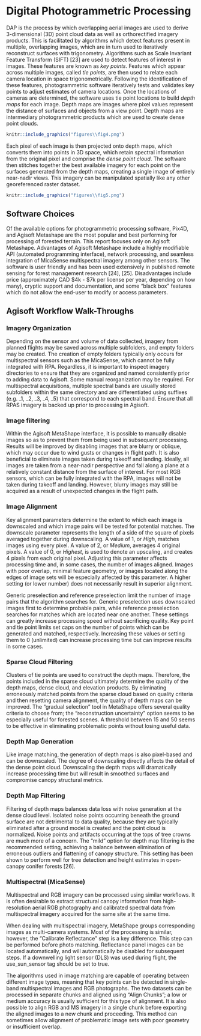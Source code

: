 # Digital Photogrammetric Processing {#DPP}

DAP is the process by which overlapping aerial images are used to derive 3-dimensional (3D) point cloud data as well as orthorectified imagery products. This is facilitated by algorithms which detect features present in multiple, overlapping images, which are in turn used to iteratively reconstruct surfaces with trigonometry. Algorithms such as Scale Invariant Feature Transform (SIFT) [23] are used to detect features of interest in images. These features are known as *key points*. Features which appear across multiple images, called *tie points*, are then used to relate each camera location in space trigonometrically. Following the identification of these features, photogrammetric software iteratively tests and validates key points to adjust estimates of camera locations. Once the locations of cameras are determined, the software uses tie point locations to build *depth maps* for each image. Depth maps are images where pixel values represent the distance of surfaces and objects from a view point. Depth maps are intermediary photogrammetric products which are used to create dense point clouds.

```r
knitr::include_graphics("figures\\fig4.png")

```

Each pixel of each image is then projected onto depth maps, which converts them into points in 3D space, which retain spectral information from the original pixel and comprise the *dense point cloud*. The software then stitches together the best available imagery for each point on the surfaces generated from the depth maps, creating a single image of entirely near-nadir views. This imagery can be manipulated spatially like any other georeferenced raster dataset. 

```r
knitr::include_graphics("figures\\fig5.png")

```

## Software Choices {#software}

Of the available options for photogrammetric processing software, Pix4D, and Agisoft Metashape are the most popular and best performing for processing of forested terrain. This report focuses only on Agisoft Metashape. Advantages of Agisoft Metashape include a highly modifiable API (automated programming interface), network processing, and seamless integration of MicaSense multispectral imagery among other sensors. The software is user friendly and has been used extensively in published remote sensing for forest management research [24], [25]. Disadvantages include price (approximately CAD $4k - $7k per license per year, depending on how many), cryptic support and documentation, and some “black box” features which do not allow the end-user to modify or access parameters. 

## Agisoft Workflow Walk-Throughs {#agisoft_wf}

### Imagery Organization {#imagery_org}

Depending on the sensor and volume of data collected, imagery from planned flights may be saved across multiple subfolders, and empty folders may be created. The creation of empty folders typically only occurs for multispectral sensors such as the MicaSense, which cannot be fully integrated with RPA. Regardless, it is important to inspect imagery directories to ensure that they are organized and named consistently prior to adding data to Agisoft. Some manual reorganization may be required. For multispectral acquisitions, multiple spectral bands are usually stored subfolders within the same directory and are differentiated using suffixes (e.g. _1, _2, _3, _4, _5) that correspond to each spectral band. Ensure that all RPAS imagery is backed up prior to processing in Agisoft. 

### Image filtering {#image_filt}

Within the Agisoft MetaShape interface, it is possible to manually disable images so as to prevent them from being used in subsequent processing. Results will be improved by disabling images that are blurry or oblique, which may occur due to wind gusts or changes in flight path. It is also beneficial to eliminate images taken during takeoff and landing. Ideally, all images are taken from a near-nadir perspective and fall along a plane at a relatively constant distance from the surface of interest. For most RGB sensors, which can be fully integrated with the RPA, images will not be taken during takeoff and landing. However, blurry images may still be acquired as a result of unexpected changes in the flight path. 

### Image Alignment {#image_align}

Key alignment parameters determine the extent to which each image is downscaled and which image pairs will be tested for potential matches. The downscale parameter represents the length of a side of the square of pixels averaged together during downscaling. A value of 1, or *High*, matches images using every pixel. A value of 2, or *Medium*, averages 4 original pixels. A value of 0, or *Highest*, is used to denote an upscaling, and creates 4 pixels from each original pixel. Adjusting this parameter affects processing time and, in some cases, the number of images aligned. Images with poor overlap, minimal feature geometry, or images located along the edges of image sets will be especially affected by this parameter. A higher setting (or lower number) does not necessarily result in superior alignment. 

Generic preselection and reference preselection limit the number of image pairs that the algorithm searches for. Generic preselection uses downscaled images first to determine probable pairs, while reference preselection searches for matches which are located near one another. These settings can greatly increase processing speed without sacrificing quality. Key point and tie point limits set caps on the number of points which can be generated and matched, respectively. Increasing these values or setting them to 0 (unlimited) can increase processing time but can improve results in some cases. 


### Sparse Cloud Filtering {#cloud_filt}

Clusters of tie points are used to construct the depth maps. Therefore, the points included in the sparse cloud ultimately determine the quality of the depth maps, dense cloud, and elevation products. By eliminating erroneously matched points from the sparse cloud based on quality criteria and then resetting camera alignment, the quality of depth maps can be improved. The “gradual selection” tool in MetaShape offers several quality criteria to choose from; the “reconstruction uncertainty” option seems to be especially useful for forested scenes. A threshold between 15 and 50 seems to be effective in eliminating problematic points without losing useful data. 

### Depth Map Generation {#map_gen}

Like image matching, the generation of depth maps is also pixel-based and can be downscaled. The degree of downscaling directly affects the detail of the dense point cloud. Downscaling the depth maps will dramatically increase processing time but will result in smoothed surfaces and compromise canopy structural metrics. 

### Depth Map Filtering {#map_filt}

Filtering of depth maps balances data loss with noise generation at the dense cloud level. Isolated noise points occurring beneath the ground surface are not detrimental to data quality, because they are typically eliminated after a ground model is created and the point cloud is normalized. Noise points and artifacts occurring at the tops of tree crowns are much more of a concern. The “mild” option for depth map filtering is the recommended setting, achieving a balance between elimination of erroneous outliers and flattening of canopy structure. This setting has been shown to perform well for tree detection and height estimates in open-canopy conifer forests [26]. 

### Multispectral (MicaSense) {#micasense}

Multispectral and RGB imagery can be processed using similar workflows. It is often desirable to extract structural canopy information from high-resolution aerial RGB photography and calibrated spectral data from multispectral imagery acquired for the same site at the same time. 

When dealing with multispectral imagery, MetaShape groups corresponding images as multi-camera systems. Most of the processing is similar, however, the “Calibrate Reflectance” step is a key difference. This step can be performed before photo matching. Reflectance panel images can be located automatically, and will automatically be disabled for subsequent steps. If a downwelling light sensor (DLS) was used during flight, the use_sun_sensor tag should be set to true. 

The algorithms used in image matching are capable of operating between different image types, meaning that key points can be detected in single-band multispectral images and RGB photographs. The two datasets can be processed in separate chunks and aligned using “Align Chunks”; a low or medium accuracy is usually sufficient for this type of alignment. It is also possible to align RGB and MS imagery in a single chunk before exporting the aligned images to a new chunk and proceeding. This method can sometimes allow alignment of problematic image sets with poor geometry or insufficient overlap. 

